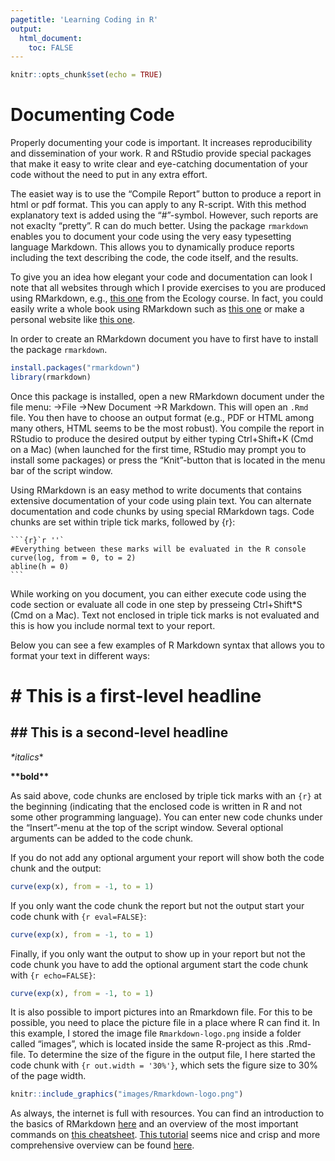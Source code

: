 ```yaml
---
pagetitle: 'Learning Coding in R'
output: 
  html_document:
    toc: FALSE
---
```


```r
knitr::opts_chunk$set(echo = TRUE)
```

# Documenting Code

Properly documenting your code is important. It increases reproducibility and dissemination of your work. R and RStudio provide special packages that make it easy to write clear and eye-catching documentation of your code without the need to put in any extra effort.

The easiet way is to use the "Compile Report" button to produce a report in html or pdf format. This you can apply to any R-script. With this method explanatory text is added using the "#"-symbol. However, such reports are not exaclty "pretty". R can do much better. Using the package ```rmarkdown``` enables you to document your code using the very easy typesetting language Markdown. This allows you to dynamically produce reports including the text describing the code, the code itself, and the results.

To give you an idea how elegant your code and documentation can look I note that all websites through which I provide exercises to you are produced using RMarkdown, e.g., [this one](https://clausrueffler.github.io/ecology-course/Competition.html) from the Ecology course. In fact, you could easily write a whole book using RMarkdown such as [this one](https://bookdown.org/yihui/rmarkdown-cookbook/) or make a personal website like [this one](https://clausrueffler.github.io/).

In order to create an RMarkdown document you have to first have to install the package ```rmarkdown```.

```r
install.packages("rmarkdown")
library(rmarkdown)
```

Once this package is installed, open a new RMarkdown document under the file menu: ->File ->New Document ->R Markdown. This will open an ```.Rmd``` file. You then have to choose an output format (e.g., PDF or HTML among many others, HTML seems to be the most robust). You compile the report in RStudio to produce the desired output by either typing Ctrl+Shift+K (Cmd on a Mac) (when launched for the first time, RStudio may prompt you to install some packages) or press the "Knit"-button that is located in the menu bar of the script window.

Using RMarkdown is an  easy method to write documents that contains extensive documentation of your code using plain text. You can alternate documentation and code chunks by using special RMarkdown tags. Code chunks are set within triple tick marks, followed by {r}:

````
```{r}`r ''`
#Everything between these marks will be evaluated in the R console
curve(log, from = 0, to = 2)
abline(h = 0)
```
````

While working on you document, you can either execute code using the code section or evaluate all code in one step by presseing Ctrl+Shift*S (Cmd on a Mac). Text not enclosed in triple tick marks is not evaluated and this is how you include normal text to your report.

Below you can see a few examples of R Markdown syntax that allows you to format your text in different ways:

# \# This is a first-level headline

## \## This is a second-level headline

*\*italics*\*

**\*\*bold\*\***

As said above, code chunks are enclosed by triple tick marks with an ```{r}``` at the beginning (indicating that the enclosed code is written in R and not some other programming language). You can enter new code chunks under the "Insert"-menu at the top of the script window. Several optional arguments can be added to the code chunk. 

If you do not add any optional argument your report will show both the code chunk and the output:

```r
curve(exp(x), from = -1, to = 1)
```

If you only want the code chunk the report but not the output start your code chunk with ```{r eval=FALSE}```:

```r
curve(exp(x), from = -1, to = 1)
```

Finally, if you only want the output to show up in your report but not the code chunk you have to add the optional argument start the code chunk with ```{r echo=FALSE}```:

```r
curve(exp(x), from = -1, to = 1)
```

It is also possible to import pictures into an Rmarkdown file. For this to be possible, you need to place the picture file in a place where R can find it. In this example, I stored the image file ```Rmarkdown-logo.png``` inside a folder called "images", which is located inside the same R-project as this .Rmd-file. To determine the size of the figure in the output file, I here started the code chunk with ```{r out.width = '30%'}```, which sets the figure size to 30% of the page width. 

```r
knitr::include_graphics("images/Rmarkdown-logo.png")
```

As always, the internet is full with resources. You can find an introduction to the basics of RMarkdown [here](https://rmarkdown.rstudio.com/lesson-1.html) and an overview of the most important commands on [this cheatsheet](https://www.rstudio.com/wp-content/uploads/2015/02/rmarkdown-cheatsheet.pdf). [This tutorial](https://m-clark.github.io/Introduction-to-Rmarkdown/) seems nice and crisp and more comprehensive overview can be found [here](https://bookdown.org/yihui/rmarkdown/).

